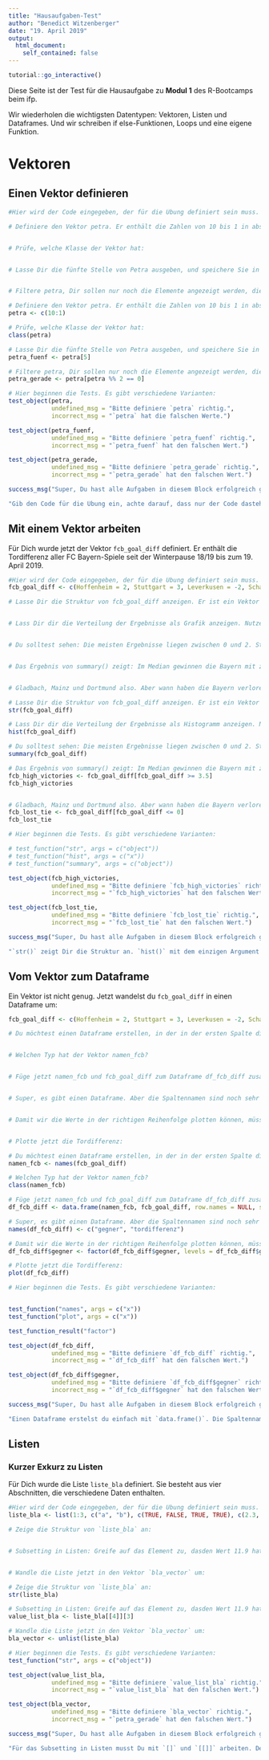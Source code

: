```yaml
---
title: "Hausaufgaben-Test"
author: "Benedict Witzenberger"
date: "19. April 2019"
output:
  html_document:
    self_contained: false
---
```


```r
tutorial::go_interactive()
```

Diese Seite ist der Test für die Hausaufgabe zu **Modul 1** des R-Bootcamps beim ifp.

Wir wiederholen die wichtigsten Datentypen: Vektoren, Listen und Dataframes.
Und wir schreiben if else-Funktionen, Loops und eine eigene Funktion.

# Vektoren

## Einen Vektor definieren

```r
#Hier wird der Code eingegeben, der für die Übung definiert sein muss.
```


```r
# Definiere den Vektor petra. Er enthält die Zahlen von 10 bis 1 in absteigender Reihenfolge:


# Prüfe, welche Klasse der Vektor hat:


# Lasse Dir die fünfte Stelle von Petra ausgeben, und speichere Sie in die Variable petra_fuenf


# Filtere petra, Dir sollen nur noch die Elemente angezeigt werden, die durch 2 ohne Rest teilbar sind. Speichere sie in die variable petra_gerade


```


```r
# Definiere den Vektor petra. Er enthält die Zahlen von 10 bis 1 in absteigender Reihenfolge:
petra <- c(10:1)

# Prüfe, welche Klasse der Vektor hat:
class(petra)

# Lasse Dir die fünfte Stelle von Petra ausgeben, und speichere Sie in die Variable petra_fuenf
petra_fuenf <- petra[5]

# Filtere petra, Dir sollen nur noch die Elemente angezeigt werden, die durch 2 ohne Rest teilbar sind. Speichere sie in die variable petra_gerade
petra_gerade <- petra[petra %% 2 == 0]

```

```r
# Hier beginnen die Tests. Es gibt verschiedene Varianten:
test_object(petra,
            undefined_msg = "Bitte definiere `petra` richtig.",
            incorrect_msg = "`petra` hat die falschen Werte.")

test_object(petra_fuenf,
            undefined_msg = "Bitte definiere `petra_fuenf` richtig.",
            incorrect_msg = "`petra_fuenf` hat den falschen Wert.")

test_object(petra_gerade,
            undefined_msg = "Bitte definiere `petra_gerade` richtig.",
            incorrect_msg = "`petra_gerade` hat den falschen Wert.")

success_msg("Super, Du hast alle Aufgaben in diesem Block erfolgreich gelöst!")
```

```r
"Gib den Code für die Übung ein, achte darauf, dass nur der Code dasteht, der verlangt ist. Variablen weißt Du mit `<-` zu. Den Rest einer Division bekommst Du mit dem Modulo-Befehl: `%%`, dann musst Du nur noch testen, ob er `==` 0 ist."
```

## Mit einem Vektor arbeiten

Für Dich wurde jetzt der Vektor `fcb_goal_diff` definiert. Er enthält die Tordifferenz aller FC Bayern-Spiele seit der Winterpause 18/19 bis zum 19. April 2019.

```r
#Hier wird der Code eingegeben, der für die Übung definiert sein muss.
fcb_goal_diff <- c(Hoffenheim = 2, Stuttgart = 3, Leverkusen = -2, Schalke = 2, Augsburg = 1, Hertha = 1, Gladbach = 4, Mainz = 6, Freiburg = 0, Dortmund = 5, Duesseldorf = 3)
```


```r
# Lasse Dir die Struktur von fcb_goal_diff anzeigen. Er ist ein Vektor mit Namen: Die jeweiligen gegnerischen Mannschaften.


# Lass Dir dir die Verteilung der Ergebnisse als Grafik anzeigen. Nutze dafür `hist()`:


# Du solltest sehen: Die meisten Ergebnisse liegen zwischen 0 und 2. Stimmt das? Hilfreich ist bei Verteilungen von Werten die Funktion `summary()`. Probiere es aus:


# Das Ergebnis von summary() zeigt: Im Median gewinnen die Bayern mit zwei Toren Vorsprung. Aber wann haben Sie mit mehr als 3,5 Toren gewonnen? Filtere den Vektor so, dass Du die Antwort bekommst - und schreibe das Ergebnis in fcb_high_victories:


# Gladbach, Mainz und Dortmund also. Aber wann haben die Bayern verloren oder unentscheiden gespielt? Finde es heraus und schreibe das Ergebnis in fcb_lost_tie:


```


```r
# Lasse Dir die Struktur von fcb_goal_diff anzeigen. Er ist ein Vektor mit Namen: Die jeweiligen gegnerischen Mannschaften.
str(fcb_goal_diff)

# Lass Dir dir die Verteilung der Ergebnisse als Histogramm anzeigen. Nutze dafür `hist()`:
hist(fcb_goal_diff)

# Du solltest sehen: Die meisten Ergebnisse liegen zwischen 0 und 2. Stimmt das? Hilfreich ist bei Verteilungen von Werten die Funktion `summary()`. Probiere es aus:
summary(fcb_goal_diff)

# Das Ergebnis von summary() zeigt: Im Median gewinnen die Bayern mit zwei Toren Vorsprung. Aber wann haben Sie mit mehr als 3,5 Toren gewonnen? Filtere den Vektor so, dass Su die Antwort bekommst - und schreibe das Ergebnis in fcb_high_victories. Gib die Variable dann aus:
fcb_high_victories <- fcb_goal_diff[fcb_goal_diff >= 3.5]
fcb_high_victories


# Gladbach, Mainz und Dortmund also. Aber wann haben die Bayern verloren oder unentscheiden gespielt? Finde es heraus und schreibe das Ergebnis in fcb_lost_tie. Gib die Variable dann aus:
fcb_lost_tie <- fcb_goal_diff[fcb_goal_diff <= 0]
fcb_lost_tie
```

```r
# Hier beginnen die Tests. Es gibt verschiedene Varianten:

# test_function("str", args = c("object"))
# test_function("hist", args = c("x"))
# test_function("summary", args = c("object"))

test_object(fcb_high_victories,
            undefined_msg = "Bitte definiere `fcb_high_victories` richtig.",
            incorrect_msg = "`fcb_high_victories` hat den falschen Wert.")

test_object(fcb_lost_tie,
            undefined_msg = "Bitte definiere `fcb_lost_tie` richtig.",
            incorrect_msg = "`fcb_lost_tie` hat den falschen Wert.")

success_msg("Super, Du hast alle Aufgaben in diesem Block erfolgreich gelöst!")
```

```r
"`str()` zeigt Dir die Struktur an. `hist()` mit dem einzigen Argument des Vektors zeigt Dir ein Histogramm an. `summary()` berechnet die Verteilung der Werte."
```


## Vom Vektor zum Dataframe

Ein Vektor ist nicht genug. Jetzt wandelst du `fcb_goal_diff` in einen Dataframe um:

```r
fcb_goal_diff <- c(Hoffenheim = 2, Stuttgart = 3, Leverkusen = -2, Schalke = 2, Augsburg = 1, Hertha = 1, Gladbach = 4, Mainz = 6, Freiburg = 0, Dortmund = 5, Duesseldorf = 3)
```


```r
# Du möchtest einen Dataframe erstellen, in der in der ersten Spalte die Gegner des FCB stehen. Ziehe dafür die Namen aus `fcb_goal_diff` - und speichere Sie in die Variable namen_fcb.


# Welchen Typ hat der Vektor namen_fcb?


# Füge jetzt namen_fcb und fcb_goal_diff zum Dataframe df_fcb_diff zusammen. Gib als zusätzliche Argumente ein: `row.names = NULL` und `stringsAsFactors = FALSE`. 


# Super, es gibt einen Dataframe. Aber die Spaltennamen sind noch sehr wenig aussagekräftig. Ändere die Spaltennamen von df_fcb_diff in `c("gegner", "tordifferenz")`:


# Damit wir die Werte in der richtigen Reihenfolge plotten können, müssen wir die Gegner als Factor definieren. Die Reihenfoolge der Levels muss die sein, die wir später plotten wollen (das erste Spiel des Jahres als erstes, das letzte als letztes)


# Plotte jetzt die Tordifferenz:


```


```r
# Du möchtest einen Dataframe erstellen, in der in der ersten Spalte die Gegner des FCB stehen. Ziehe dafür die Namen aus `fcb_goal_diff` - und speichere Sie in die Variable namen_fcb.
namen_fcb <- names(fcb_goal_diff)

# Welchen Typ hat der Vektor namen_fcb?
class(namen_fcb)

# Füge jetzt namen_fcb und fcb_goal_diff zum Dataframe df_fcb_diff zusammen. Gib als zusätzliche Argumente ein: `row.names = NULL` und `stringsAsFactors = FALSE`. 
df_fcb_diff <- data.frame(namen_fcb, fcb_goal_diff, row.names = NULL, stringsAsFactors = FALSE)

# Super, es gibt einen Dataframe. Aber die Spaltennamen sind noch sehr wenig aussagekräftig. Ändere die Spaltennamen von df_fcb_diff in `c("gegner", "tordifferenz")`:
names(df_fcb_diff) <- c("gegner", "tordifferenz")

# Damit wir die Werte in der richtigen Reihenfolge plotten können, müssen wir die Gegner als Factor definieren. Die Reihenfoolge der Levels muss die sein, die wir später plotten wollen (das erste Spiel des Jahres als erstes, das letzte als letztes)
df_fcb_diff$gegner <- factor(df_fcb_diff$gegner, levels = df_fcb_diff$gegner)

# Plotte jetzt die Tordifferenz:
plot(df_fcb_diff)
```

```r
# Hier beginnen die Tests. Es gibt verschiedene Varianten:


test_function("names", args = c("x"))
test_function("plot", args = c("x"))

test_function_result("factor")

test_object(df_fcb_diff,
            undefined_msg = "Bitte definiere `df_fcb_diff` richtig.",
            incorrect_msg = "`df_fcb_diff` hat den falschen Wert.")

test_object(df_fcb_diff$gegner,
            undefined_msg = "Bitte definiere `df_fcb_diff$gegner` richtig.",
            incorrect_msg = "`df_fcb_diff$gegner` hat den falschen Wert.")

success_msg("Super, Du hast alle Aufgaben in diesem Block erfolgreich gelöst!")
```

```r
"Einen Dataframe erstelst du einfach mit `data.frame()`. Die Spaltennamen änderst Du mit `names(x)` oder `colnames(x)`. Den Facotr erstellst Du mit dem gleichnamigen Befehl. Darin legt das Argument `levels` die Levels fest."
```


## Listen

### Kurzer Exkurz zu Listen

Für Dich wurde die Liste `liste_bla` definiert. Sie besteht aus vier Abschnitten, die verschiedene Daten enthalten.

```r
#Hier wird der Code eingegeben, der für die Übung definiert sein muss.
liste_bla <- list(1:3, c("a", "b"), c(TRUE, FALSE, TRUE, TRUE), c(2.3, 5.9, 11.9))
```


```r
# Zeige die Struktur von `liste_bla` an:


# Subsetting in Listen: Greife auf das Element zu, dasden Wert 11.9 hat. Speichere es in value_list_bla


# Wandle die Liste jetzt in den Vektor `bla_vector` um:


```


```r
# Zeige die Struktur von `liste_bla` an:
str(liste_bla)

# Subsetting in Listen: Greife auf das Element zu, dasden Wert 11.9 hat. Speichere es in value_list_bla
value_list_bla <- liste_bla[[4]][3]

# Wandle die Liste jetzt in den Vektor `bla_vector` um:
bla_vector <- unlist(liste_bla)
```

```r
# Hier beginnen die Tests. Es gibt verschiedene Varianten:
test_function("str", args = c("object"))

test_object(value_list_bla,
            undefined_msg = "Bitte definiere `value_list_bla` richtig.",
            incorrect_msg = "`value_list_bla` hat den falschen Wert.")

test_object(bla_vector,
            undefined_msg = "Bitte definiere `bla_vector` richtig.",
            incorrect_msg = "`petra_gerade` hat den falschen Wert.")

success_msg("Super, Du hast alle Aufgaben in diesem Block erfolgreich gelöst!")
```

```r
"Für das Subsetting in Listen musst Du mit `[]` und `[[]]` arbeiten. Denk daran: Welche eckigen Klammern sind die Waggons, welche die Inhalte der Waggons in unserer Eselsbrücke?"
```

